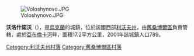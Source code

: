 [[Image:Voloshynovo.JPG|right]]

{{coord|49|25|21|N|22|49|51|E|scale:100000|display=title}}

'''沃洛什諾沃'''（{{lang-uk|Волошиново}}），是[[烏克蘭|烏克蘭]]的城鎮，位於該國西部[[利沃夫州|利沃夫州]]，由[[舊桑博爾區|舊桑博爾區]]負責管轄，處於[[亞布倫卡河_(德涅斯特河支流)|亞布倫卡河]]畔，面積17.2平方公里，2001年該城鎮人口789。

[[Category:利沃夫州村落|Category:利沃夫州村落]]
[[Category:舊桑博爾區村落|Category:舊桑博爾區村落]]


{{Lviv-geo-stub}}